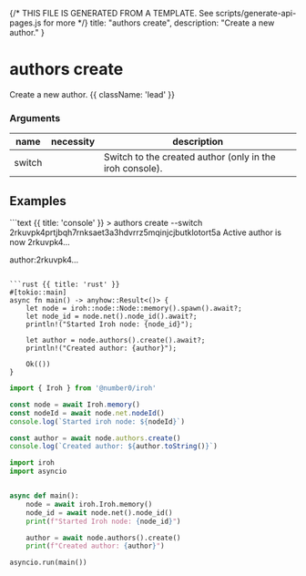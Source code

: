 {/* THIS FILE IS GENERATED FROM A TEMPLATE. See scripts/generate-api-pages.js for more */}
    title: "authors create",
    description: "Create a new author."
}

<div className='not-prose mb-5'>
    <Breadcrumbs pages={[
        { name: 'API', href: '/docs/api', current: false },
        { name: 'authors create', href: '/docs/api/authors-create', current: true },
    ]} />
</div>

# authors create

Create a new author. {{ className: 'lead' }}


### Arguments

| name | necessity | description |
| ---- | --------- | ----------- |
| switch  |  | Switch to the created author (only in the iroh console). |



## Examples

<CodeGroup title="authors create">
```text {{ title: 'console' }}
> authors create --switch
2rkuvpk4prtjbqh7rnksaet3a3hdvrrz5mqinjcjbutklotort5a
Active author is now 2rkuvpk4…

author:2rkuvpk4…
>
```

```rust {{ title: 'rust' }}
#[tokio::main]
async fn main() -> anyhow::Result<()> {
    let node = iroh::node::Node::memory().spawn().await?;
    let node_id = node.net().node_id().await?;
    println!("Started Iroh node: {node_id}");

    let author = node.authors().create().await?;
    println!("Created author: {author}");

    Ok(())
}

```


```js {{ title: 'nodejs' }}
import { Iroh } from '@number0/iroh'

const node = await Iroh.memory()
const nodeId = await node.net.nodeId()
console.log(`Started iroh node: ${nodeId}`)

const author = await node.authors.create()
console.log(`Created author: ${author.toString()}`)

```


```python {{ title: 'python' }}
import iroh
import asyncio


async def main():
    node = await iroh.Iroh.memory()
    node_id = await node.net().node_id()
    print(f"Started Iroh node: {node_id}")

    author = await node.authors().create()
    print(f"Created author: {author}")

asyncio.run(main())

```


</CodeGroup>

